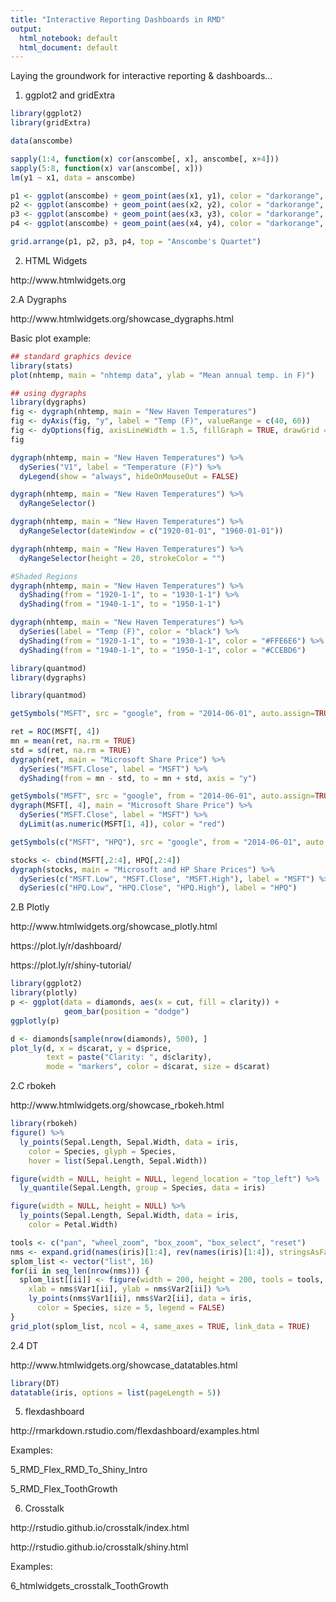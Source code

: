 ```yaml
---
title: "Interactive Reporting Dashboards in RMD"
output:
  html_notebook: default
  html_document: default
---
```


Laying the groundwork for interactive reporting & dashboards...

1. ggplot2 and gridExtra

```r
library(ggplot2)
library(gridExtra)

data(anscombe)

sapply(1:4, function(x) cor(anscombe[, x], anscombe[, x+4]))
sapply(5:8, function(x) var(anscombe[, x]))
lm(y1 ~ x1, data = anscombe)

p1 <- ggplot(anscombe) + geom_point(aes(x1, y1), color = "darkorange", size = 3) + theme_bw() + scale_x_continuous(breaks = seq(0, 20, 2)) + scale_y_continuous(breaks = seq(0, 12, 2)) + geom_abline(intercept = 3, slope = 0.5, color = "cornflowerblue") + expand_limits(x = 0, y = 0) + labs(title = "dataset 1")
p2 <- ggplot(anscombe) + geom_point(aes(x2, y2), color = "darkorange", size = 3) + theme_bw() + scale_x_continuous(breaks = seq(0, 20, 2)) + scale_y_continuous(breaks = seq(0, 12, 2)) + geom_abline(intercept = 3, slope = 0.5, color = "cornflowerblue") + expand_limits(x = 0, y = 0) + labs(title = "dataset 2")
p3 <- ggplot(anscombe) + geom_point(aes(x3, y3), color = "darkorange", size = 3) + theme_bw() + scale_x_continuous(breaks = seq(0, 20, 2)) + scale_y_continuous(breaks = seq(0, 12, 2)) + geom_abline(intercept = 3, slope = 0.5, color = "cornflowerblue") + expand_limits(x = 0, y = 0) + labs(title = "dataset 3")
p4 <- ggplot(anscombe) + geom_point(aes(x4, y4), color = "darkorange", size = 3) + theme_bw() + scale_x_continuous(breaks = seq(0, 20, 2)) + scale_y_continuous(breaks = seq(0, 12, 2)) + geom_abline(intercept = 3, slope = 0.5, color = "cornflowerblue") + expand_limits(x = 0, y = 0) + labs(title = "dataset 4")

grid.arrange(p1, p2, p3, p4, top = "Anscombe's Quartet")
```

2. HTML Widgets

http://www.htmlwidgets.org

2.A Dygraphs

http://www.htmlwidgets.org/showcase_dygraphs.html

Basic plot example:

```r
## standard graphics device
library(stats)
plot(nhtemp, main = "nhtemp data", ylab = "Mean annual temp. in F)")

```


```r
## using dygraphs
library(dygraphs)
fig <- dygraph(nhtemp, main = "New Haven Temperatures")
fig <- dyAxis(fig, "y", label = "Temp (F)", valueRange = c(40, 60))
fig <- dyOptions(fig, axisLineWidth = 1.5, fillGraph = TRUE, drawGrid = FALSE)
fig
```

```r
dygraph(nhtemp, main = "New Haven Temperatures") %>% 
  dySeries("V1", label = "Temperature (F)") %>%
  dyLegend(show = "always", hideOnMouseOut = FALSE)

```

```r
dygraph(nhtemp, main = "New Haven Temperatures") %>% 
  dyRangeSelector()
```

```r
dygraph(nhtemp, main = "New Haven Temperatures") %>% 
  dyRangeSelector(dateWindow = c("1920-01-01", "1960-01-01"))
```

```r
dygraph(nhtemp, main = "New Haven Temperatures") %>% 
  dyRangeSelector(height = 20, strokeColor = "")
```

```r
#Shaded Regions
dygraph(nhtemp, main = "New Haven Temperatures") %>% 
  dyShading(from = "1920-1-1", to = "1930-1-1") %>%
  dyShading(from = "1940-1-1", to = "1950-1-1")
```

```r
dygraph(nhtemp, main = "New Haven Temperatures") %>% 
  dySeries(label = "Temp (F)", color = "black") %>%
  dyShading(from = "1920-1-1", to = "1930-1-1", color = "#FFE6E6") %>%
  dyShading(from = "1940-1-1", to = "1950-1-1", color = "#CCEBD6")
```

```r
library(quantmod)
library(dygraphs)

library(quantmod)

getSymbols("MSFT", src = "google", from = "2014-06-01", auto.assign=TRUE)

ret = ROC(MSFT[, 4])
mn = mean(ret, na.rm = TRUE)
std = sd(ret, na.rm = TRUE)
dygraph(ret, main = "Microsoft Share Price") %>% 
  dySeries("MSFT.Close", label = "MSFT") %>%
  dyShading(from = mn - std, to = mn + std, axis = "y")


```
```r
getSymbols("MSFT", src = "google", from = "2014-06-01", auto.assign=TRUE)
dygraph(MSFT[, 4], main = "Microsoft Share Price") %>% 
  dySeries("MSFT.Close", label = "MSFT") %>%
  dyLimit(as.numeric(MSFT[1, 4]), color = "red")
```

```r
getSymbols(c("MSFT", "HPQ"), src = "google", from = "2014-06-01", auto.assign=TRUE)

stocks <- cbind(MSFT[,2:4], HPQ[,2:4])
dygraph(stocks, main = "Microsoft and HP Share Prices") %>% 
  dySeries(c("MSFT.Low", "MSFT.Close", "MSFT.High"), label = "MSFT") %>%
  dySeries(c("HPQ.Low", "HPQ.Close", "HPQ.High"), label = "HPQ")
```


2.B Plotly

http://www.htmlwidgets.org/showcase_plotly.html

https://plot.ly/r/dashboard/

https://plot.ly/r/shiny-tutorial/

```r
library(ggplot2)
library(plotly)
p <- ggplot(data = diamonds, aes(x = cut, fill = clarity)) +
            geom_bar(position = "dodge")
ggplotly(p)
```

```r
d <- diamonds[sample(nrow(diamonds), 500), ]
plot_ly(d, x = d$carat, y = d$price, 
        text = paste("Clarity: ", d$clarity),
        mode = "markers", color = d$carat, size = d$carat)
```

2.C rbokeh

http://www.htmlwidgets.org/showcase_rbokeh.html

```r
library(rbokeh)
figure() %>%
  ly_points(Sepal.Length, Sepal.Width, data = iris,
    color = Species, glyph = Species,
    hover = list(Sepal.Length, Sepal.Width))
```

```r
figure(width = NULL, height = NULL, legend_location = "top_left") %>%
  ly_quantile(Sepal.Length, group = Species, data = iris)
```


```r
figure(width = NULL, height = NULL) %>%
  ly_points(Sepal.Length, Sepal.Width, data = iris,
    color = Petal.Width)
```

```r
tools <- c("pan", "wheel_zoom", "box_zoom", "box_select", "reset")
nms <- expand.grid(names(iris)[1:4], rev(names(iris)[1:4]), stringsAsFactors = FALSE)
splom_list <- vector("list", 16)
for(ii in seq_len(nrow(nms))) {
  splom_list[[ii]] <- figure(width = 200, height = 200, tools = tools,
    xlab = nms$Var1[ii], ylab = nms$Var2[ii]) %>%
    ly_points(nms$Var1[ii], nms$Var2[ii], data = iris,
      color = Species, size = 5, legend = FALSE)
}
grid_plot(splom_list, ncol = 4, same_axes = TRUE, link_data = TRUE)
```

2.4 DT

http://www.htmlwidgets.org/showcase_datatables.html

```r
library(DT)
datatable(iris, options = list(pageLength = 5))
```

5. flexdashboard

http://rmarkdown.rstudio.com/flexdashboard/examples.html

Examples:

5_RMD_Flex_RMD_To_Shiny_Intro

5_RMD_Flex_ToothGrowth

6. Crosstalk

http://rstudio.github.io/crosstalk/index.html

http://rstudio.github.io/crosstalk/shiny.html

Examples:

6_htmlwidgets_crosstalk_ToothGrowth

